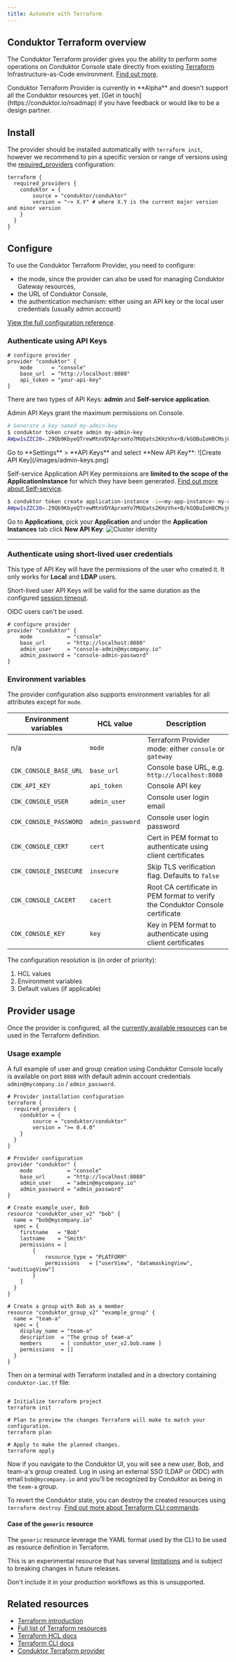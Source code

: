 ```yaml
---
title: Automate with Terraform
---
```


## Conduktor Terraform overview

The Conduktor Terraform provider gives you the ability to perform some operations on Conduktor Console state directly from existing [Terraform](https://developer.hashicorp.com/terraform/intro) Infrastructure-as-Code environment. [Find out more](https://registry.terraform.io/providers/conduktor/conduktor/latest/docs).

<Warning>
Conduktor Terraform Provider is currently in **Alpha** and doesn't support all the Conduktor resources yet. [Get in touch](https://conduktor.io/roadmap) if you have feedback or would like to be a design partner.
</Warning>

## Install

The provider should be installed automatically with `terraform init`, however we recommend to pin a specific version or range of versions using the [required_providers](https://developer.hashicorp.com/terraform/language/providers/configuration) configuration:

```hcl
terraform {
  required_providers {
    conduktor = {
        source = "conduktor/conduktor"
        version = "~> X.Y" # where X.Y is the current major version and minor version
    }
  }
}
```

## Configure

To use the Conduktor Terraform Provider, you need to configure:

- the mode, since the provider can also be used for managing Conduktor Gateway resources,
- the URL of Conduktor Console,
- the authentication mechanism: either using an API key or the local user credentials (usually admin account)

[View the full configuration reference](https://registry.terraform.io/providers/conduktor/conduktor/latest/docs).

### Authenticate using API Keys

````hcl
# configure provider
provider "conduktor" {
    mode      = "console"
    base_url  = "http://localhost:8080"
    api_token = "your-api-key"
}
````

There are two types of API Keys: **admin** and **Self-service application**.

<Tabs>
<Tab title="Admin API Key">

Admin API Keys grant the maximum permissions on Console.

<Tabs>
  <Tab title="CLI">

````bash
# Generate a key named my-admin-key
$ conduktor token create admin my-admin-key
AWpw1sZZC20=.29Qb9KbyeQTrewMtnVDYAprxmYo7MUQats2KHzVhx+B/kGOBuIoH8CMsjOcvolUjLKFqbQNSvY0/98wb8mqxU4NwQTSgbSSAlLxau3caByHR6/X9EeqQdj3Lhf0xCzh87/GxYK5JG2DI1VWj55A6xcH++ottyG909PwuGe/GIwgfxX3FKaopg8hxgUmPJNRSWqX+75a8eQi014J4YxuTD7w+723kOQBTXOysfGUaYnfwCCjPPmSWXEEqy5wkH2NS+jXi3S6+fH0ts8CoqvV6Z8YLmBupdMgCtJ9MVBYeDarIzQw6XY7yNuypUqer0dcd9B3KyVR8ecNpFiF7ybvP4g==
````

  </Tab>
  <Tab title="UI">
Go to **Settings** > **API Keys** and select **New API Key**:
![Create API Key](/images/admin-keys.png)
  </Tab>
</Tabs>

</Tab>
<Tab title="Self-service Application API Key">

Self-service Application API Key permissions are **limited to the scope of the ApplicationInstance** for which they have been generated. [Find out more about Self-service](/guide/use-cases/self-service).

  <Tabs>
  <Tab title="CLI">

````bash
$ conduktor token create application-instance -i=<my-app-instance> my-app-instance-key
AWpw1sZZC20=.29Qb9KbyeQTrewMtnVDYAprxmYo7MUQats2KHzVhx+B/kGOBuIoH8CMsjOcvolUjLKFqbQNSvY0/98wb8mqxU4NwQTSgbSSAlLxau3caByHR6/X9EeqQdj3Lhf0xCzh87/GxYK5JG2DI1VWj55A6xcH++ottyG909PwuGe/GIwgfxX3FKaopg8hxgUmPJNRSWqX+75a8eQi014J4YxuTD7w+723kOQBTXOysfGUaYnfwCCjPPmSWXEEqy5wkH2NS+jXi3S6+fH0ts8CoqvV6Z8YLmBupdMgCtJ9MVBYeDarIzQw6XY7yNuypUqer0dcd9B3KyVR8ecNpFiF7ybvP4g==
````

  </Tab>
  <Tab title="UI">

Go to **Applications**, pick your **Application** and under the **Application Instances** tab click **New API Key**:
![Cluster identity](/images/create-app-api-key.png)

  </Tab>
  </Tabs>
</Tab>
</Tabs>
<hr />

### Authenticate using short-lived user credentials

This type of API Key will have the permissions of the user who created it. It only works for **Local** and **LDAP** users.

Short-lived user API Keys will be valid for the same duration as the configured [session timeout](/guide/conduktor-in-production/admin/user-access/session-lifetime).

<Info>
OIDC users can't be used.
</Info>

````hcl
# configure provider
provider "conduktor" {
    mode           = "console"
    base_url       = "http://localhost:8080"
    admin_user     = "console-admin@mycompany.io"
    admin_password = "console-admin-password"
}
````

### Environment variables

The provider configuration also supports environment variables for all attributes except for `mode`.

| Environment variables  | HCL value        | Description                                                                       |
| ---------------------- | ---------------- | --------------------------------------------------------------------------------- |
| n/a                    | `mode`           | Terraform Provider mode: either `console` or `gateway`                            |
| `CDK_CONSOLE_BASE_URL` | `base_url`       | Console base URL, e.g. `http://localhost:8080`                                    |
| `CDK_API_KEY`          | `api_token`      | Console API key                                |
| `CDK_CONSOLE_USER`     | `admin_user`     | Console user login email    |
| `CDK_CONSOLE_PASSWORD` | `admin_password` | Console user login password |
| `CDK_CONSOLE_CERT`     | `cert`           | Cert in PEM format to authenticate using client certificates                      |
| `CDK_CONSOLE_INSECURE` | `insecure`       | Skip TLS verification flag. Defaults to `false`                                   |
| `CDK_CONSOLE_CACERT`   | `cacert`         | Root CA certificate in PEM format to verify the Conduktor Console certificate     |
| `CDK_CONSOLE_KEY`      | `key`            | Key in PEM format to authenticate using client certificates                       |

<Info>
The configuration resolution is (in order of priority):

1. HCL values
1. Environment variables
1. Default values (if applicable)
</Info>

## Provider usage

Once the provider is configured, all the [currently available resources](https://registry.terraform.io/providers/conduktor/conduktor/latest/docs) can be used in the Terraform definition.

### Usage example

A full example of user and group creation using Conduktor Console locally is available on port `8080` with default admin account credentials `admin@mycompany.io` / `admin_password`.

```hcl title="conduktor-iac.tf"
# Provider installation configuration
terraform {
  required_providers {
    conduktor = {
        source = "conduktor/conduktor"
        version = ">= 0.4.0"
    }
  }
}

# Provider configuration
provider "conduktor" {
    mode           = "console"
    base_url       = "http://localhost:8080"
    admin_user     = "admin@mycompany.io"
    admin_password = "admin_password"
}

# Create example_user, Bob
resource "conduktor_user_v2" "bob" {
  name = "bob@mycompany.io"
  spec = {
    firstname   = "Bob"
    lastname    = "Smith"
    permissions = [
        {
            resource_type = "PLATFORM"
            permissions   = ["userView", "datamaskingView", "auditLogView"]
        }
    ]
  }
}

# Create a group with Bob as a member
resource "conduktor_group_v2" "example_group" {
  name = "team-a"
  spec = {
    display_name = "team-a"
    description  = "The group of team-a"
    members      = [ conduktor_user_v2.bob.name ]
    permissions  = []
  }
}
```

Then on a terminal with Terraform installed and in a directory containing `conduktor-iac.tf` file:

```shell

# Initialize terraform project
terraform init

# Plan to preview the changes Terraform will make to match your configuration.
terraform plan

# Apply to make the planned changes.
terraform apply
```

Now if you navigate to the Conduktor UI, you will see a new user, Bob, and team-a's group created. Log in using an external SSO (LDAP or OIDC) with email `bob@mycompany.io` and you'll be recognized by Conduktor as being in the `team-a` group.

To revert the Conduktor state, you can destroy the created resources using `terraform destroy`. [Find out more about Terraform CLI commands](https://developer.hashicorp.com/terraform/cli/commands).

#### Case of the `generic` resource

The `generic` resource leverage the YAML format used by the CLI to be used as resource definition in Terraform.

This is an experimental resource that has several [limitations](https://registry.terraform.io/providers/conduktor/conduktor/latest/docs/resources/generic#limitations) and is subject to breaking changes in future releases.

Don't include it in your production workflows as this is unsupported.

## Related resources

- [Terraform introduction](https://developer.hashicorp.com/terraform/intro)
- [Full list of Terraform resources](https://registry.terraform.io/providers/conduktor/conduktor/latest/docs)
- [Terraform HCL docs](https://developer.hashicorp.com/terraform/language)
- [Terraform CLI docs](https://developer.hashicorp.com/terraform/cli/commands)
- [Conduktor Terraform provider](https://registry.terraform.io/providers/conduktor/conduktor/latest)
